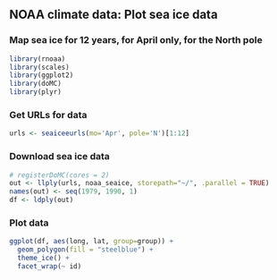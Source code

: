 ## NOAA climate data: Plot sea ice data

### Map sea ice for 12 years, for April only, for the North pole

```r
library(rnoaa)
library(scales)
library(ggplot2)
library(doMC)
library(plyr)
```

### Get URLs for data

```r
urls <- seaiceeurls(mo='Apr', pole='N')[1:12]
```

### Download sea ice data

```r
# registerDoMC(cores = 2)
out <- llply(urls, noaa_seaice, storepath="~/", .parallel = TRUE)
names(out) <- seq(1979, 1990, 1)
df <- ldply(out)
```

### Plot data

```r
ggplot(df, aes(long, lat, group=group)) + 
  geom_polygon(fill = "steelblue") +
  theme_ice() +
  facet_wrap(~ id)
```